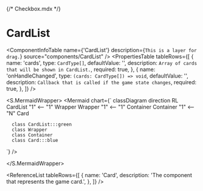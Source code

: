 {/* Checkbox.mdx */}



<Meta title="ApplicationModel/Components/Activities/Seriality/ThreeCards/ThreeCardsContent/SortableList/CardList/docs" />

# CardList

<ComponentInfoTable
  name={'CardList'}
  description={`This is a layer for drag.`}
  source="components/CardList"
/>
<PropertiesTable
  tableRows={[
    {
      name: 'cards',
      type: `CardType[]`,
      defaultValue: '',
      description: `Array of cards that will be shown in CardList.`,
      required: true,
    },
    {
      name: 'onHandleChanged',
      type: `(cards: CardType[]) => void`,
      defaultValue: '',
      description: `Callback that is called if the game state changes`,
      required: true,
    },
  ]}
/>

<S.MermaidWrapper>
<Mermaid
  chart={`
     classDiagram
     direction RL
      CardList "1" <-- "1" Wrapper
      Wrapper "1" <-- "1" Container
      Container "1" <-- "N" Card

      class CardList:::green
      class Wrapper
      class Container
      class Card:::blue

`}
/>

</S.MermaidWrapper>

<ReferenceList
  tableRows={[
    {
      name: 'Card',
      description: 'The component that represents the game card.',
    },
  ]}
/>
